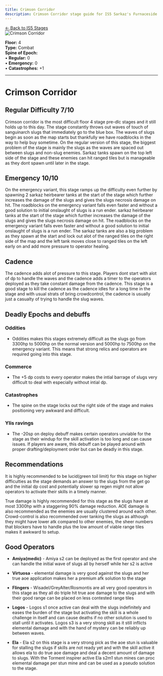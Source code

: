 ```yaml
---
title: Crimson Corridor
description: Crimson Corridor stage guide for IS5 Sarkaz's Furnaceside Fables
---
```


<div class="back-button-container">
  <a href="/is5-sarkaz/stages/" class="back-button">
    <span class="back-arrow">←</span>
    <span class="back-text">Back to IS5 Stages</span>
  </a>
</div>


<img src="/stages/crimson-corridor.png" alt="Crimson Corridor" />

**Floor:** 4  
**Type:** Combat  
**Spine of Epoch:**<br />
• **Regular:** 0<br />
• **Emergency:** 0<br />
• **Catastrophes:** +1

---

<StrategySection title="Stage Analysis" author="oyana" defaultOpen={true}>

# Crimson Corridor 

## Regular Difficulty 7/10

Crimson corridor is the most difficult floor 4 stage pre-dlc stages and it still holds up to this day. The stage constantly throws out waves of touch of sanguinarch slugs that immediately go to the blue box. The waves of slugs begin as soon as the map starts but thankfully we have roadblocks in the way to help buy sometime. On the regular version of this stage, the biggest problem of the stage is mainly the slugs as the waves are spaced out between slugs and non-slug enemies. Sarkaz tanks spawn on the top left side of the stage and these enemies can hit ranged tiles but is manageable as they dont spawn until later in the stage.

## Emergency 10/10

On the emergency variant, this stage ramps up the difficulty even further by spawning 2 sarkaz heirbearer tanks at the start of the stage which further increases the damage of the slugs and gives the slugs necrosis damage on hit. The roadblocks on the emergency variant falls even faster and without a good solution to initial onslaught of slugs is a run ender. sarkaz heirbearer tanks at the start of the stage which further increases the damage of the slugs and gives the slugs necrosis damage on hit. The roadblocks on the emergency variant falls even faster and without a good solution to initial onslaught of slugs is a run ender. The sarkaz tanks are also a big problem as they spawn at the start and lock out alot of the ranged tiles on the right side of the map and the left tank moves close to ranged tiles on the left early on and add more pressure to operator healing.

## Cadence

The cadence adds alot of pressure to this stage. Players dont start with alot of dp to handle the waves and the cadence adds a timer to the operators deployed as they take constant damage from the cadence. This stage is a good stage to kill the cadence as the cadence idles for a long time in the stage and with usual strats of bring crowdcontrol, the cadence is usually just a casualty of trying to handle the slug waves.

## Deadly Epochs and debuffs

###  Oddities

- Oddities makes this stages extremely difficult as the slugs go from 3300hp to 5000hp on the normal version and 5000hp to 7500hp on the emergency variant. This means that strong relics and operators are required going into this stage.

### Commerce

- The +5 dp costs to every operator makes the intial barrage of slugs very difficult to deal with especially without intial dp.

### Catastrophes

- The spine on the stage locks out the right side of the stage and makes positioning very awkward and difficult.

### Ylis ravings

- The -20sp on deploy debuff makes certain operators unviable for the stage as their windup for the skill activation is too long and can cause issues. If players are aware, this debuff can be played around with proper drafting/deployment order but can be deadly in this stage.

## Recommendations

It is highly recommended to be lucid(green toil limit) for this stage on higher difficulties as the stage demands an answer to the slugs from the get go and the initial dp cost and potentially slower sp regen might not allow operators to activate their skills in a timely manner.

True damage is highly recommended for this stage as the slugs have at most 3300hp with a staggering 90% damage reduction. AOE damage is also recommended as the enemies are usually clustered around each other. Crowd-control is also recommended over tanking the slugs as although they might have lower atk compared to other enemies, the sheer numbers that blockers have to handle plus the low amount of viable range tiles makes it awkward to setup.

## Good Operators

- **Amiya(medic)** - Amiya s2 can be deployed as the first operator and she can handle the initial wave of slugs all by herself while her s2 is active

- **Virtuosa** - elemental damage is very good against the slugs and her true aoe application makes her a premium afk solution to the stage

- **Flingers** - Wisadel/GreyAlter/Rosmontis are all very good operators in this stage as they all do triple hit true aoe damage to the slugs and with their good range can be placed on less contested range tiles

- **Logos** - Logos s1 once active can deal with the slugs indefinitely and eases the burden of the stage but activating the skill is a whole challenge in itself and can cause deaths if no other solution is used to stall until it activates. Logos s3 is a very strong skill as it still inflicts elemental damage and with the hand of mystery can be reliably up between waves.

- **Ela** - Ela s2 on this stage is a very strong pick as the aoe stun is valuable for stalling the slugs if skills are not ready yet and with the skill active it allows ela to do true aoe damage and deal a decent amount of damage to slugs. With the Torment inspirer active Ela s2m1 stun mines can proc elemental damage per stun mine and can be used as a pseudo solution to the stage.

</StrategySection>
